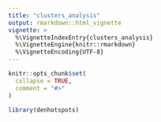 ```yaml
---
title: "clusters_analysis"
output: rmarkdown::html_vignette
vignette: >
  %\VignetteIndexEntry{clusters_analysis}
  %\VignetteEngine{knitr::rmarkdown}
  %\VignetteEncoding{UTF-8}
---
```


```r
knitr::opts_chunk$set(
  collapse = TRUE,
  comment = "#>"
)
```

```r
library(denhotspots)
```
